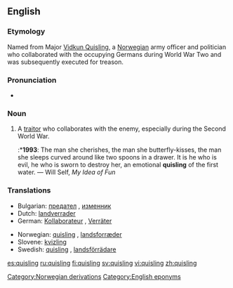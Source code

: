 ==English==

===Etymology===
Named from Major [[w:Vidkun Quisling|Vidkun Quisling]], a [[Norwegian]] army officer and politician who collaborated with the occupying Germans during World War Two and was subsequently executed for treason.

===Pronunciation===
* {{IPA|/ˈkwɪzlɪŋ/}}

===Noun===
{{en-noun}}

# A [[traitor]] who collaborates with the enemy, especially during the Second World War.
#:*'''1993''': The man she cherishes, the man she butterfly-kisses, the man she sleeps curved around like two spoons in a drawer.  It is he who is evil, he who is sworn to destroy her, an emotional '''quisling''' of the first water. — Will Self, ''My Idea of Fun''

===Translations===
{{rfc-level|Translations at L3+ (AutoFormat would have corrected level of Translations)}}
{{top}}
*Bulgarian: [[предател]] {{m}}, [[изменник]] {{m}}
*Dutch: [[landverrader]]
*German: [[Kollaborateur]] {{m}}, [[Verräter]] {{m}}
{{mid}}
*Norwegian: [[#Norwegian|quisling]] {{c}}, [[landsforræder]] {{c}}
*Slovene: [[kvizling]] {{m}}
*Swedish: [[#Swedish|quisling]] {{c}}, [[landsförrädare]] {{c}}
{{bottom}}

[[Category:Norwegian derivations]]
[[Category:English eponyms]]

[[es:quisling]]
[[ru:quisling]]
[[fi:quisling]]
[[sv:quisling]]
[[vi:quisling]]
[[zh:quisling]]